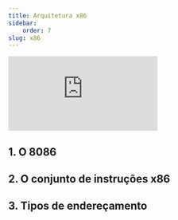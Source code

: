 ```yaml
---
title: Arquitetura x86
sidebar:
    order: 7
slug: x86
---
```


<div style={{ textAlign: 'center' }}>
    <iframe 
        style={{
            display: 'block',
            margin: 'auto',
            width: '100%',
            height: '50vh',
        }}
        src="https://www.youtube.com/embed/kvDBJC_akyg" 
        frameborder="0" 
        allowFullScreen>
    </iframe>
</div>

## 1. O 8086

## 2. O conjunto de instruções x86

## 3. Tipos de endereçamento
